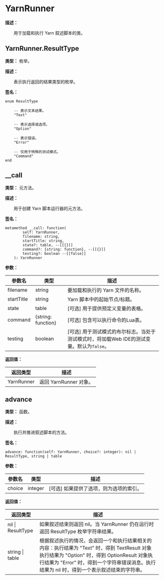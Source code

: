 
# YarnRunner

**描述：**

&emsp;&emsp;用于加载和执行 Yarn 叙述脚本的类。

## YarnRunner.ResultType

**类型：** 枚举。

**描述：**

&emsp;&emsp;表示执行返回的结果类型的枚举。

**签名：**
```tl
enum ResultType

	-- 表示文本结果。
	"Text"

	-- 表示选择或选项。
	"Option"

	-- 表示错误。
	"Error"

	-- 仅用于特殊的测试模式。
	"Command"
end
```

## __call

**类型：** 元方法。

**描述：**

&emsp;&emsp;用于创建 Yarn 脚本运行器的元方法。

**签名：**
```tl
metamethod __call: function(
		self: YarnRunner,
		filename: string,
		startTitle: string,
		state?: table, --[[{}]]
		command?: {string: function}, --[[{}]]
		testing?: boolean --[[false]]
	): YarnRunner
```

**参数：**

| 参数名 | 类型 | 描述 |
| --- | --- | --- |
| filename | string | 要加载和执行的 Yarn 文件的名称。 |
| startTitle | string | Yarn 脚本中的起始节点/标题。 |
| state | table | [可选] 用于提供预定义变量的表格。 |
| command | \{string: function} | [可选] 包含可以执行命令的Lua表。 |
| testing | boolean | [可选] 用于测试模式的布尔标志。当处于测试模式时，将加载Web IDE的测试变量。默认为`false`。 |

**返回值：**

| 返回类型 | 描述 |
| --- | --- |
| YarnRunner | 返回 YarnRunner 对象。 |

## advance

**类型：** 函数。

**描述：**

&emsp;&emsp;执行并推进叙述脚本的方法。

**签名：**
```tl
advance: function(self: YarnRunner, choice?: integer): nil | ResultType, string | table
```

**参数：**

| 参数名 | 类型 | 描述 |
| --- | --- | --- |
| choice | integer | [可选] 如果提供了选项，则为选项的索引。 |

**返回值：**

| 返回类型 | 描述 |
| --- | --- |
| nil \| ResultType | 如果叙述结束则返回 nil。当 YarnRunner 仍在运行时返回 ResultType 枚举字符串结果。 |
| string \| table | 根据叙述执行的情况，会返回一个和执行结果相关的内容：执行结果为 "Text" 时，得到 TextResult 对象执行结果为 "Option" 时，得到 OptionResult 对象执行结果为 "Error" 时，得到一个字符串错误消息。执行结果为 nil 时，得到一个表示叙述结束的字符串。 |